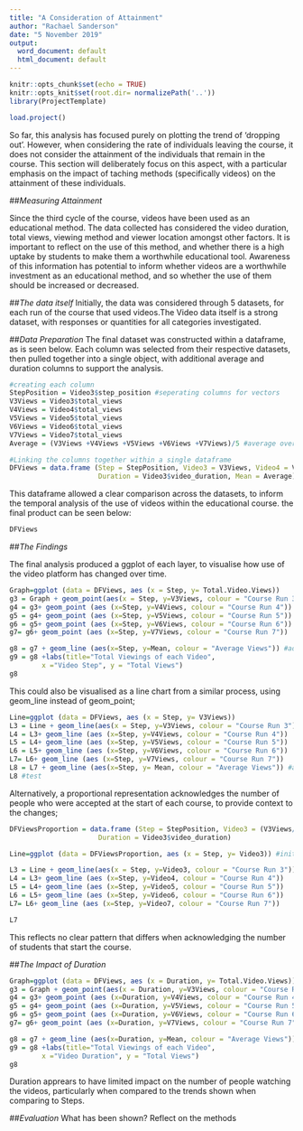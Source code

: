 ```yaml
---
title: "A Consideration of Attainment"
author: "Rachael Sanderson"
date: "5 November 2019"
output:
  word_document: default
  html_document: default
---
```


```r
knitr::opts_chunk$set(echo = TRUE)
knitr::opts_knit$set(root.dir= normalizePath('..'))
library(ProjectTemplate)

```

```r
load.project()

```

So far, this analysis has focused purely on plotting the trend of 'dropping out'. However, when considering the rate of individuals leaving the course, it does not consider the attainment of the individuals that remain in the course. This section will deliberately focus on this aspect, with a particular emphasis on the impact of taching methods (specifically videos) on the attainment of these individuals.

##*Measuring Attainment*


Since the third cycle of the course, videos have been used as an educational method. The data collected has considered the video duration, total views, viewing method and viewer location amongst other factors. It is important to reflect on the use of this method, and whether there is a high uptake by students to make them a worthwhile educational tool. Awareness of this information has potential to inform whether videos are a worthwhile investment as an educational method, and so whether the use of them should be increased or decreased. 

##*The data itself*
Initially, the data was considered through 5 datasets, for each run of the course that used videos.The Video data itself is a strong dataset, with responses or quantities for all categories investigated.

##*Data Preparation*
The final dataset was constructed within a dataframe, as is seen below. Each column was selected from their respective datasets, then pulled together into a single object, with additional average and duration columns to support the analysis. 

``` R
#creating each column
StepPosition = Video3$step_position #seperating columns for vectors
V3Views = Video3$total_views
V4Views = Video4$total_views
V5Views = Video5$total_views
V6Views = Video6$total_views
V7Views = Video7$total_views
Average = (V3Views +V4Views +V5Views +V6Views +V7Views)/5 #average over the runs

#Linking the columns together within a single dataframe
DFViews = data.frame (Step = StepPosition, Video3 = V3Views, Video4 = V4Views, Video5 = V5Views,Video6 = V6Views,Video7 = V7Views, 
                      Duration = Video3$video_duration, Mean = Average)
```

This dataframe allowed a clear comparison across the datasets, to inform the temporal analysis of the use of videos within the educational course. the final product can be seen below:

``` R
DFViews

```

##*The Findings*

The final analysis produced a ggplot of each layer, to visualise how use of the video platform has changed over time. 
```R
Graph=ggplot (data = DFViews, aes (x = Step, y= Total.Video.Views))
g3 = Graph + geom_point(aes(x = Step, y=V3Views, colour = "Course Run 3")) #adding each course run
g4 = g3+ geom_point (aes (x=Step, y=V4Views, colour = "Course Run 4"))
g5 = g4+ geom_point (aes (x=Step, y=V5Views, colour = "Course Run 5")) 
g6 = g5+ geom_point (aes (x=Step, y=V6Views, colour = "Course Run 6"))
g7= g6+ geom_point (aes (x=Step, y=V7Views, colour = "Course Run 7"))

g8 = g7 + geom_line (aes(x=Step, y=Mean, colour = "Average Views")) #adding the average line
g9 = g8 +labs(title="Total Viewings of each Video",
        x ="Video Step", y = "Total Views")
g8
```

This could also be visualised as a line chart from a similar process, using geom_line instead of geom_point;

```R
Line=ggplot (data = DFViews, aes (x = Step, y= V3Views))
L3 = Line + geom_line(aes(x = Step, y=V3Views, colour = "Course Run 3")) #adding each run
L4 = L3+ geom_line (aes (x=Step, y=V4Views, colour = "Course Run 4"))
L5 = L4+ geom_line (aes (x=Step, y=V5Views, colour = "Course Run 5")) 
L6 = L5+ geom_line (aes (x=Step, y=V6Views, colour = "Course Run 6"))
L7= L6+ geom_line (aes (x=Step, y=V7Views, colour = "Course Run 7"))
L8 = L7 + geom_line (aes(x=Step, y= Mean, colour = "Average Views")) #adding the average line
L8 #test

```
Alternatively, a proportional representation acknowledges the number of people who were accepted at the start of each course, to provide context to the changes;

```R
DFViewsProportion = data.frame (Step = StepPosition, Video3 = (V3Views/(Cohort_Summaries$Entries[3])), Video4 = V4Views/ (Cohort_Summaries$Entries[4]), Video5 = V5Views/(Cohort_Summaries$Entries[5]),Video6 = V6Views/(Cohort_Summaries$Entries[6]),Video7 = V7Views/(Cohort_Summaries$Entries[7]), 
                      Duration = Video3$video_duration)

Line=ggplot (data = DFViewsProportion, aes (x = Step, y= Video3)) #initial line coordinates

L3 = Line + geom_line(aes(x = Step, y=Video3, colour = "Course Run 3")) #adding each run
L4 = L3+ geom_line (aes (x=Step, y=Video4, colour = "Course Run 4"))
L5 = L4+ geom_line (aes (x=Step, y=Video5, colour = "Course Run 5")) 
L6 = L5+ geom_line (aes (x=Step, y=Video6, colour = "Course Run 6"))
L7= L6+ geom_line (aes (x=Step, y=Video7, colour = "Course Run 7"))

L7

```
This reflects no clear pattern that differs when acknowledging the number of students that start the course. 

##*The Impact of Duration*

```R
Graph=ggplot (data = DFViews, aes (x = Duration, y= Total.Video.Views))
g3 = Graph + geom_point(aes(x = Duration, y=V3Views, colour = "Course Run 3")) #adding each course run
g4 = g3+ geom_point (aes (x=Duration, y=V4Views, colour = "Course Run 4"))
g5 = g4+ geom_point (aes (x=Duration, y=V5Views, colour = "Course Run 5")) 
g6 = g5+ geom_point (aes (x=Duration, y=V6Views, colour = "Course Run 6"))
g7= g6+ geom_point (aes (x=Duration, y=V7Views, colour = "Course Run 7"))

g8 = g7 + geom_line (aes(x=Duration, y=Mean, colour = "Average Views")) #adding the average line
g9 = g8 +labs(title="Total Viewings of each Video",
        x ="Video Duration", y = "Total Views")
g8

```
Duration apprears to have limited impact on the number of people watching the videos, particularly when compared to the trends shown when comparing to Steps.

##*Evaluation*
What has been shown?
Reflect on the methods

